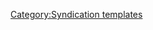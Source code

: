 <includeonly><div class="hslice" id="hslice-{{#if:{{{id|}}}|{{{id|}}}|1}}"><div style="display:none" class="entry-title">{{#if:{{{title|}}}|{{{title|}}}|{{PAGENAME}}}}</div><div class="entry-content"></includeonly><noinclude>
{{Doc}}
[[Category:Syndication templates]]
</noinclude>
